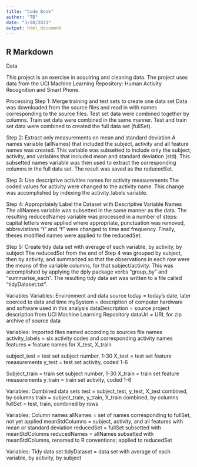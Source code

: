 ```yaml
---
title: "Code Book"
author: "TB"
date: "3/28/2021"
output: html_document
---
```




## R Markdown
Data

This project is an exercise in acquiring and cleaning data. The project uses data from the UCI Machine Learning Repository: Human Activity Recognition and Smart Phone.

Processing
Step 1: Merge training and test sets to create one data set
Data was downloaded from the source files and read in with names corresponding to the source files. Test set data were combined together by columns. Train set data were combined in the same manner. Test and train set data were combined to created the full data set (fullSet).

Step 2: Extract only measurements on mean and standard deviation
A names variable (allNames) that included the subject, activity and all feature names was created. This variable was subsetted to include only the subject, activity, and variables that included mean and standard deviation (std). This subsetted names variable was then used to extract the corresponding columns in the full data set. The result was saved as the reducedSet.

Step 3: Use descriptive activities names for activity measurements
The coded values for activity were changed to the activity name. This change was accomplished by indexing the activity_labels variable.

Step 4: Appropriately Label the Dataset with Descriptive Variable Names
The allNames variable was subsetted in the same manner as the data. The resulting reducedNames variable was processed in a number of steps: capital letters were applied where appropriate, punctuation was removed, abbreviations "t" and "f" were changed to time and frequency. Finally, theses modified names were applied to the reducedSet.

Step 5: Create tidy data set with average of each variable, by activity, by subject
The reducedSet from the end of Step 4 was grouped by subject, then by activity, and summarized so that the observations in each row were the means of the variable columns, for that subject/activity. This was accomplished by applying the dply package verbs "group_by" and "summarise_each". The resulting tidy data set was written to a file called "tidyDataset.txt".

Variables
Variables: Environment and data source
today = today's date, later coerced to data and time
mySystem = description of computer hardware and software used in this analysis
dataDescription = source project description from UCI Machine Learning Repository
dataUrl = URL for zip archive of source data

Variables: Imported files named according to sources file names
activity_labels = six activity codes and corresponding activity names
features = feature names for X_test, X_train

subject_test = test set subject number, 1-30
X_test = test set feature measurements
y_test = test set activity, coded 1-6

Subject_train = train set subject number, 1-30
X_train = train set feature measurements
y_train = train set activity, coded 1-6

Variables: Combined data sets
test = subject_test, y_test, X_test combined, by columns
train = subject_train, y_train, X_train combined, by columns
fullSet = test, train, combined by rows

Variables: Column names
allNames = set of names corresponding to fullSet, not yet applied
meanStdColumns = subject, activity, and all features with mean or standard deviation
reducedSet = fullSet subsetted with meanStdColumns
reducedNames = allNames subsetted with meanStdColumns, renamed to R conventions; applied to reducedSet

Variables: Tidy data set
tidyDataset = data set with average of each variable, by activity, by subject




